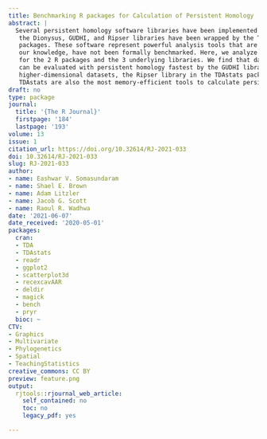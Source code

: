 ```yaml
---
title: Benchmarking R packages for Calculation of Persistent Homology
abstract: |
  Several persistent homology software libraries have been implemented in R. Specifically,
   the Dionysus, GUDHI, and Ripser libraries have been wrapped by the TDA and TDAstats CRAN
   packages. These software represent powerful analysis tools that are computationally expensive and, to
   our knowledge, have not been formally benchmarked. Here, we analyze runtime and memory growth
   for the 2 R packages and the 3 underlying libraries. We find that datasets with less than 3 dimensions
   can be evaluated with persistent homology fastest by the GUDHI library in the TDA package. For
   higher-dimensional datasets, the Ripser library in the TDAstats package is the fastest. Ripser and
   TDAstats are also the most memory-efficient tools to calculate persistent homology.
draft: no
type: package
journal:
  title: '{The R Journal}'
  firstpage: '184'
  lastpage: '193'
volume: 13
issue: 1
citation_url: https://doi.org/10.32614/RJ-2021-033
doi: 10.32614/RJ-2021-033
slug: RJ-2021-033
author:
- name: Eashwar V. Somasundaram
- name: Shael E. Brown
- name: Adam Litzler
- name: Jacob G. Scott
- name: Raoul R. Wadhwa
date: '2021-06-07'
date_received: '2020-05-01'
packages:
  cran:
  - TDA
  - TDAstats
  - readr
  - ggplot2
  - scatterplot3d
  - recexcavAAR
  - deldir
  - magick
  - bench
  - pryr
  bioc: ~
CTV:
- Graphics
- Multivariate
- Phylogenetics
- Spatial
- TeachingStatistics
creative_commons: CC BY
preview: feature.png
output:
  rjtools::rjournal_web_article:
    self_contained: no
    toc: no
    legacy_pdf: yes

---
```

